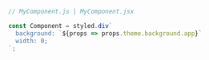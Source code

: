 ```js
// MyComponent.js | MyComponent.jsx

const Component = styled.div`
  background: `${props => props.theme.background.app}`
  width: 0;
`;
```